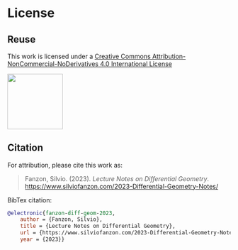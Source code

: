 # License {.unnumbered}

## Reuse {.unnumbered}

This work is licensed under a 
[Creative Commons Attribution-NonCommercial-NoDerivatives 4.0 International License](http://creativecommons.org/licenses/by-nc-nd/4.0/)



![](/images/by-nc-nd.png){width=1.3in}



## Citation {.unnumbered}

For attribution, please cite this work as:

> Fanzon, Silvio. (2023). *Lecture Notes on Differential Geometry*.  
[https://www.silviofanzon.com/2023-Differential-Geometry-Notes/](https://www.silviofanzon.com/2023-Differential-Geometry-Notes/)


BibTex citation:


```bibtex
@electronic{fanzon-diff-geom-2023,
	author = {Fanzon, Silvio},
	title = {Lecture Notes on Differential Geometry},
	url = {https://www.silviofanzon.com/2023-Differential-Geometry-Notes/},
	year = {2023}}
```